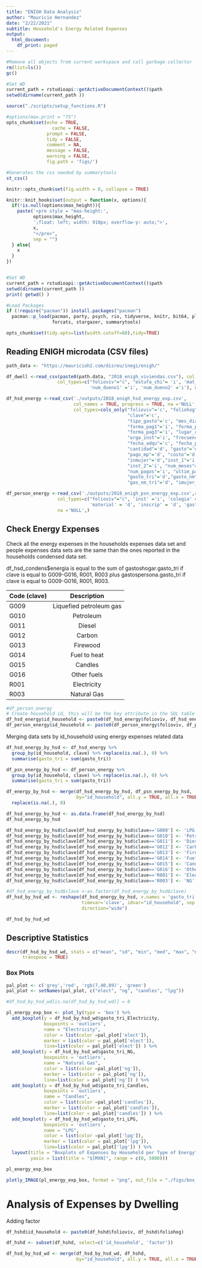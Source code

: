 ```yaml
---
title: "ENIGH Data Analysis"
author: "Mauricio Hernandez"
date: "2/22/2021"
subtitle: Household's Energy Related Expenses 
output:
  html_document:
    df_print: paged
---
```


```r
#Remove all objects from current workspace and call garbage collector
rm(list=ls())
gc()

#Set WD
current_path = rstudioapi::getActiveDocumentContext()$path 
setwd(dirname(current_path ))
```

```r
source("./scripts/setup_functions.R")
```

```r
#options(max.print = "75")
opts_chunk$set(echo = TRUE,
	             cache = FALSE,
               prompt = FALSE,
               tidy = FALSE,
               comment = NA,
               message = FALSE,
               warning = FALSE,
               fig.path = 'figs/')
```

```r
#Generates the css needed by summarytools
st_css()
```

```r
knitr::opts_chunk$set(fig.width = 8, collapse = TRUE)

knitr::knit_hooks$set(output = function(x, options){
  if(!is.null(options$max_height)){
    paste('<pre style = "max-height:',
          options$max_height, 
          ';float: left; width: 910px; overflow-y: auto;">',
          x,
          "</pre>",
          sep = "")
  } else{
    x
  }
})


#Set WD
current_path = rstudioapi::getActiveDocumentContext()$path 
setwd(dirname(current_path ))
print( getwd() )

#Load Packages
if (!require("pacman")) install.packages("pacman")
  pacman::p_load(pacman, party, psych, rio, tidyverse, knitr, bit64, plotly, 
                 forcats, stargazer, summarytools)

opts_chunk$set(tidy.opts=list(width.cutoff=60),tidy=TRUE)
```


## Reading ENIGH microdata (CSV files)
```r
path_data <- "https://mauricioh2.com/disreu/inegi/enigh/"

df_dwell <-read_csv(paste0(path.data, "2018_enigh_viviendas.csv"), col_names = TRUE,
                   col_types=c("folioviv"="c", "estufa_chi"= 'i', 'mat_techos' ='i', 
                               'num_dueno1' ='i', 'num_dueno2' ='i'), na ='&')

df_hsd_energy <-read_csv('./outputs/2018_enigh_hsd_energy_exp.csv', 
                         col_names = TRUE, progress = TRUE, na ='NULL',
                         col_types=cols_only("folioviv"='c', "foliohog"='c', 
                                             "clave"='c',
                                             "tipo_gasto"='c', "mes_dia"='c', 
                                             "forma_pag1"='i', "forma_pag2"='i', 
                                             "forma_pag3"='i', "lugar_comp"='i',
                                             "orga_inst"='i', "frecuencia"='i', 
                                             "fecha_adqu"='c', "fecha_pago"='c', 
                                             "cantidad"='d', "gasto"='d',
                                             "pago_mp"='d', "costo"='d', 
                                             "inmujer"='d',"inst_1"='i', 
                                             "inst_2"='i', "num_meses"='i',
                                             "num_pagos"='i', "ultim_pago"='c', 
                                             "gasto_tri"='d',"gasto_nm"='d', 
                                             "gas_nm_tri"='d', "imujer_tri"='d'),)
```


```r
df_person_energy <-read_csv('./outputs/2018_enigh_psn_energy_exp.csv',col_names = TRUE,
                   col_types=c("folioviv"="c", 'inst' ='i', 'colegia' = 'd', 
                               'material' = 'd', 'inscrip' = 'd', 'gasto_tri'= 'd'), 
                   na ='NULL',)
```
## Check Energy Expenses

Check all the energy expenses in the households expenses data set and people expenses data sets are the same than the ones reported in the households condensed data set.

df_hsd_condens$energia is equal to the sum of gastoshogar.gasto_tri if clave is equal to G009-G016, R001, R003 plus 
gastospersona.gasto_tri if clave is equal to G009-G016, R001, R003.


|Code (clave) |    Description         |
| ----------- |:----------------------:|
|G009    	    |Liquefied petroleum gas |
|G010    	    |Petroleum               |
|G011    	    |Diesel                  |
|G012    	    |Carbon                  |
|G013    	    |Firewood                |
|G014    	    |Fuel to heat            |
|G015    	    |Candles                 |
|G016    	    |Other fuels             |
|R001    	    |Electricity             |
|R003    	    |Natural Gas			       |


```r
#df_person_energy
# Create household id, this will be the key attribute in the SQL table
df_hsd_energy$id_household <- paste0(df_hsd_energy$folioviv, df_hsd_energy$foliohog)
df_person_energy$id_household <- paste0(df_person_energy$folioviv, df_person_energy$foliohog)
```



Merging data sets by id_household using energy expenses related data
```r
df_hsd_energy_by_hsd <- df_hsd_energy %>%
  group_by(id_household, clave) %>% replace(is.na(.), 0) %>% 
  summarise(gasto_tri = sum(gasto_tri))

df_psn_energy_by_hsd <- df_person_energy %>%
  group_by(id_household, clave) %>% replace(is.na(.), 0) %>% 
  summarise(gasto_tri = sum(gasto_tri))
```
```r
df_energy_by_hsd <- merge(df_hsd_energy_by_hsd, df_psn_energy_by_hsd, 
                          by="id_household", all.y = TRUE, all.x = TRUE) %>% 
  replace(is.na(.), 0)

```


```r
df_hsd_energy_by_hsd <- as.data.frame(df_hsd_energy_by_hsd)
df_hsd_energy_by_hsd
```

```r
df_hsd_energy_by_hsd$clave[df_hsd_energy_by_hsd$clave=='G009'] <- 'LPG'
df_hsd_energy_by_hsd$clave[df_hsd_energy_by_hsd$clave=='G010'] <- 'Petroleum'
df_hsd_energy_by_hsd$clave[df_hsd_energy_by_hsd$clave=='G011'] <- 'Diesel'
df_hsd_energy_by_hsd$clave[df_hsd_energy_by_hsd$clave=='G012'] <- 'Carbon'
df_hsd_energy_by_hsd$clave[df_hsd_energy_by_hsd$clave=='G013'] <- 'Firewood'
df_hsd_energy_by_hsd$clave[df_hsd_energy_by_hsd$clave=='G014'] <- 'Fuel_to_heat'
df_hsd_energy_by_hsd$clave[df_hsd_energy_by_hsd$clave=='G015'] <- 'Candles'
df_hsd_energy_by_hsd$clave[df_hsd_energy_by_hsd$clave=='G016'] <- 'Other'
df_hsd_energy_by_hsd$clave[df_hsd_energy_by_hsd$clave=='R001'] <- 'Electricity'
df_hsd_energy_by_hsd$clave[df_hsd_energy_by_hsd$clave=='R003'] <- 'NG'
```

```r
#df_hsd_energy_by_hsd$clave <-as.factor(df_hsd_energy_by_hsd$clave)
df_hsd_by_hsd_wd <- reshape(df_hsd_energy_by_hsd, v.names = 'gasto_tri',
                            timevar='clave', idvar="id_household", sep = "_",
                            direction="wide")

df_hsd_by_hsd_wd
```

## Descriptive Statistics
```r
descr(df_hsd_by_hsd_wd, stats = c("mean", "sd", "min", "med", "max", "n.valid", "pct.valid"), 
      transpose = TRUE)
```

### Box Plots
```r
pal_plot <- c('grey','red', 'rgb(7,40,89)', 'green')
pal_plot <- setNames(pal_plot, c("elect", "ng", "candles", "lpg"))

#df_hsd_by_hsd_wd[is.na(df_hsd_by_hsd_wd)] = 0

pl_energy_exp_box <- plot_ly(type = 'box') %>%
  add_boxplot(y = df_hsd_by_hsd_wd$gasto_tri_Electricity, 
              boxpoints = 'outliers', 
              name = "Electricity", 
              color = list(color =pal_plot['elect']),
              marker = list(color = pal_plot['elect']), 
              line=list(color = pal_plot['elect']) ) %>%
  add_boxplot(y = df_hsd_by_hsd_wd$gasto_tri_NG, 
              boxpoints = 'outliers', 
              name = "Natural Gas", 
              color = list(color =pal_plot['ng']),
              marker = list(color = pal_plot['ng']), 
              line=list(color = pal_plot['ng']) ) %>%
  add_boxplot(y = df_hsd_by_hsd_wd$gasto_tri_Candles, 
              boxpoints = 'outliers', 
              name = "Candles", 
              color = list(color =pal_plot['candles']),
              marker = list(color = pal_plot['candles']), 
              line=list(color = pal_plot['candles']) ) %>%
  add_boxplot(y = df_hsd_by_hsd_wd$gasto_tri_LPG, 
              boxpoints = 'outliers', 
              name = "LPG", 
              color = list(color =pal_plot['lpg']),
              marker = list(color = pal_plot['lpg']), 
              line=list(color = pal_plot['lpg']) ) %>%
  layout(title = "Boxplots of Expenses by Household per Type of Energy", 
         yaxis = list(title = "$[MXN]", range = c(0, 5000)))

pl_energy_exp_box

plotly_IMAGE(pl_energy_exp_box, format = "png", out_file = "./figs/box_energy_expenses.png" )

```
# Analysis of Expenses by Dwelling

Adding factor

```r
df_hshd$id_household <- paste0(df_hshd$folioviv, df_hshd$foliohog)

df_hshd <- subset(df_hshd, select=c('id_household', 'factor'))

df_hsd_by_hsd_wd <- merge(df_hsd_by_hsd_wd, df_hshd, 
                          by="id_household", all.y = TRUE, all.x = TRUE)
```


